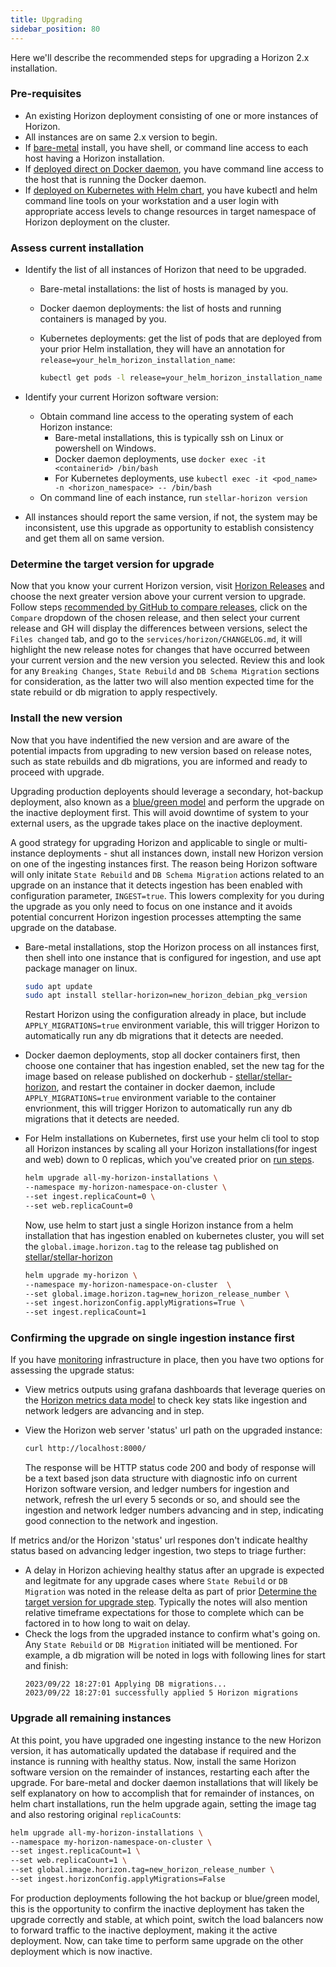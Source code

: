 ```yaml
---
title: Upgrading
sidebar_position: 80
---
```



Here we'll describe the recommended steps for upgrading a Horizon 2.x installation.

### Pre-requisites

- An existing Horizon deployment consisting of one or more instances of Horizon.
- All instances are on same 2.x version to begin.
- If [bare-metal](./installing.mdx#bare-metal) install, you have shell, or command line access to each host having a Horizon installation.
- If [deployed direct on Docker daemon](./installing.mdx#containerized), you have command line access to the host that is running the Docker daemon.
- If [deployed on Kubernetes with Helm chart](./installing.mdx#helm-chart-installation), you have kubectl and helm command line tools on your workstation and a user login with appropriate access levels to change resources in target namespace of Horizon deployment on the cluster.

### Assess current installation

- Identify the list of all instances of Horizon that need to be upgraded.

  - Bare-metal installations: the list of hosts is managed by you.
  - Docker daemon deployments: the list of hosts and running containers is managed by you.
  - Kubernetes deployments: get the list of pods that are deployed from your prior Helm installation, they will have an annotation for `release=your_helm_horizon_installation_name`:

    <CodeExample>

    ```bash
    kubectl get pods -l release=your_helm_horizon_installation_name -n <your_horizon_namespace>
    ```

    </CodeExample>

- Identify your current Horizon software version:

  - Obtain command line access to the operating system of each Horizon instance:
    - Bare-metal installations, this is typically ssh on Linux or powershell on Windows.
    - Docker daemon deployments, use `docker exec -it <containerid> /bin/bash`
    - For Kubernetes deployments, use `kubectl exec -it <pod_name> -n <horizon_namespace> -- /bin/bash`
  - On command line of each instance, run `stellar-horizon version`

- All instances should report the same version, if not, the system may be inconsistent, use this upgrade as opportunity to establish consistency and get them all on same version.

### Determine the target version for upgrade

Now that you know your current Horizon version, visit [Horizon Releases](https://github.com/stellar/go/releases) and choose the next greater version above your current version to upgrade. Follow steps [recommended by GitHub to compare releases](https://docs.github.com/en/repositories/releasing-projects-on-github/comparing-releases), click on the `Compare` dropdown of the chosen release, and then select your current release and GH will display the differences between versions, select the `Files changed` tab, and go to the `services/horizon/CHANGELOG.md`, it will highlight the new release notes for changes that have occurred between your current version and the new version you selected. Review this and look for any `Breaking Changes`, `State Rebuild` and `DB Schema Migration` sections for consideration, as the latter two will also mention expected time for the state rebuild or db migration to apply respectively.

### Install the new version

Now that you have indentified the new version and are aware of the potential impacts from upgrading to new version based on release notes, such as state rebuilds and db migrations, you are informed and ready to proceed with upgrade.

Upgrading production deployents should leverage a secondary, hot-backup deployment, also known as a [blue/green model](./scaling.mdx#scaling-to-multiple-instances) and perform the upgrade on the inactive deployment first. This will avoid downtime of system to your external users, as the upgrade takes place on the inactive deployment.

A good strategy for upgrading Horizon and applicable to single or multi-instance deployments - shut all instances down, install new Horizon version on one of the ingesting instances first. The reason being Horizon software will only initate `State Rebuild` and `DB Schema Migration` actions related to an upgrade on an instance that it detects ingestion has been enabled with configuration parameter, `INGEST=true`. This lowers complexity for you during the upgrade as you only need to focus on one instance and it avoids potential concurrent Horizon ingestion processes attempting the same upgrade on the database.

- Bare-metal installations, stop the Horizon process on all instances first, then shell into one instance that is configured for ingestion, and use apt package manager on linux.

  <CodeExample>

  ```bash
  sudo apt update
  sudo apt install stellar-horizon=new_horizon_debian_pkg_version
  ```

  </CodeExample>

  Restart Horizon using the configuration already in place, but include `APPLY_MIGRATIONS=true` environment variable, this will trigger Horizon to automatically run any db migrations that it detects are needed.

- Docker daemon deployments, stop all docker containers first, then choose one container that has ingestion enabled, set the new tag for the image based on release published on dockerhub - [stellar/stellar-horizon](https://hub.docker.com/r/stellar/stellar-horizon/tags), and restart the container in docker daemon, include `APPLY_MIGRATIONS=true` environment variable to the container envrionment, this will trigger Horizon to automatically run any db migrations that it detects are needed.
- For Helm installations on Kubernetes, first use your helm cli tool to stop all Horizon instances by scaling all your Horizon installations(for ingest and web) down to 0 replicas, which you've created prior on [run steps](./running.mdx).

  <CodeExample>

  ```bash
  helm upgrade all-my-horizon-installations \
  --namespace my-horizon-namespace-on-cluster \
  --set ingest.replicaCount=0 \
  --set web.replicaCount=0
  ```

  </CodeExample>

  Now, use helm to start just a single Horizon instance from a helm installation that has ingestion enabled on kubernetes cluster, you will set the `global.image.horizon.tag` to the release tag published on [stellar/stellar-horizon](https://hub.docker.com/r/stellar/stellar-horizon/tags)

  <CodeExample>

  ```bash
  helm upgrade my-horizon \
  --namespace my-horizon-namespace-on-cluster  \
  --set global.image.horizon.tag=new_horizon_release_number \
  --set ingest.horizonConfig.applyMigrations=True \
  --set ingest.replicaCount=1
  ```

  </CodeExample>

### Confirming the upgrade on single ingestion instance first

If you have [monitoring](./monitoring.mdx) infrastructure in place, then you have two options for assessing the upgrade status:

- View metrics outputs using grafana dashboards that leverage queries on the [Horizon metrics data model](./monitoring.mdx#data-model) to check key stats like ingestion and network ledgers are advancing and in step.

- View the Horizon web server 'status' url path on the upgraded instance:

  <CodeExample>

  ```bash
  curl http://localhost:8000/
  ```

  </CodeExample>

  The response will be HTTP status code 200 and body of response will be a text based json data structure with diagnostic info on current Horizon software version, and ledger numbers for ingestion and network, refresh the url every 5 seconds or so, and should see the ingestion and network ledger numbers advancing and in step, indicating good connection to the network and ingestion.

If metrics and/or the Horizon 'status' url respones don't indicate healthy status based on advancing ledger ingestion, two steps to triage further:

- A delay in Horizon achieving healthy status after an upgrade is expected and legitmate for any upgrade cases where `State Rebuild` or `DB Migration` was noted in the release delta as part of prior [Determine the target version for upgrade step](#determine-the-target-version-for-upgrade). Typically the notes will also mention relative timeframe expectations for those to complete which can be factored in to how long to wait on delay.
- Check the logs from the upgraded instance to confirm what's going on. Any `State Rebuild` or `DB Migration` initiated will be mentioned. For example, a db migration will be noted in logs with following lines for start and finish:
  ```
  2023/09/22 18:27:01 Applying DB migrations...
  2023/09/22 18:27:01 successfully applied 5 Horizon migrations
  ```

### Upgrade all remaining instances

At this point, you have upgraded one ingesting instance to the new Horizon version, it has automatically updated the database if required and the instance is running with healthy status. Now, install the same Horizon software version on the remainder of instances, restarting each after the upgrade. For bare-metal and docker daemon installations that will likely be self explanatory on how to accomplish that for remainder of instances, on helm chart installations, run the helm upgrade again, setting the image tag and also restoring original `replicaCount`s:

<CodeExample>

```bash
helm upgrade all-my-horizon-installations \
--namespace my-horizon-namespace-on-cluster \
--set ingest.replicaCount=1 \
--set web.replicaCount=1 \
--set global.image.horizon.tag=new_horizon_release_number \
--set ingest.horizonConfig.applyMigrations=False
```

</CodeExample>

For production deployments following the hot backup or blue/green model, this is the opportunity to confirm the inactive deployment has taken the upgrade correctly and stable, at which point, switch the load balancers now to forward traffic to the inactive deployment, making it the active deployment. Now, can take time to perform same upgrade on the other deployment which is now inactive.
